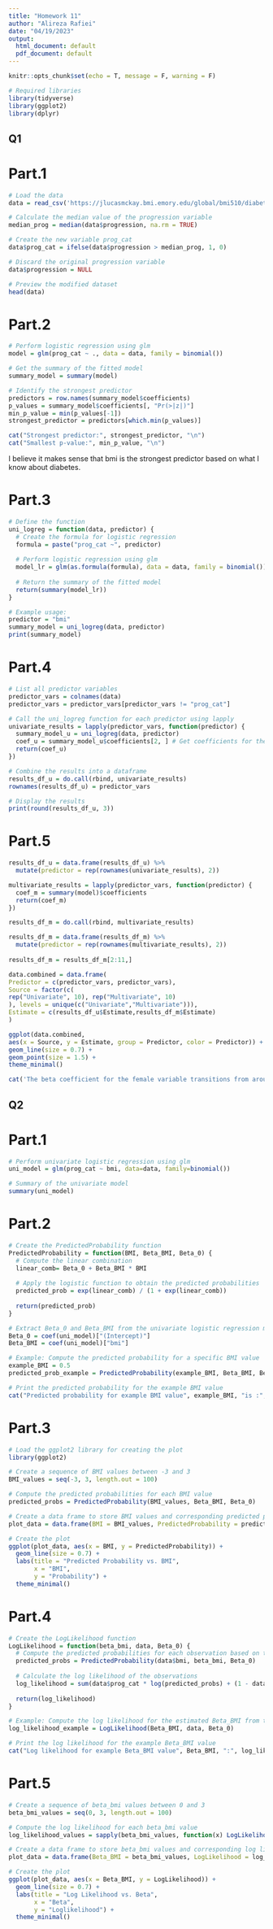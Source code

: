 ---
title: "Homework 11"
author: "Alireza Rafiei"
date: "04/19/2023"
output: 
  html_document: default
  pdf_document: default
---

```{r setup, include=FALSE}
knitr::opts_chunk$set(echo = T, message = F, warning = F)
```

```{r}
# Required libraries
library(tidyverse)
library(ggplot2)
library(dplyr)
```

## Q1
# Part.1
```{r}
# Load the data
data = read_csv('https://jlucasmckay.bmi.emory.edu/global/bmi510/diabetes_progression.csv', show_col_types = FALSE)

# Calculate the median value of the progression variable
median_prog = median(data$progression, na.rm = TRUE)

# Create the new variable prog_cat
data$prog_cat = ifelse(data$progression > median_prog, 1, 0)

# Discard the original progression variable
data$progression = NULL

# Preview the modified dataset
head(data)
```


# Part.2
```{r}
# Perform logistic regression using glm
model = glm(prog_cat ~ ., data = data, family = binomial())

# Get the summary of the fitted model
summary_model = summary(model)

# Identify the strongest predictor
predictors = row.names(summary_model$coefficients)
p_values = summary_model$coefficients[, "Pr(>|z|)"]
min_p_value = min(p_values[-1]) 
strongest_predictor = predictors[which.min(p_values)]

cat("Strongest predictor:", strongest_predictor, "\n")
cat("Smallest p-value:", min_p_value, "\n")

```
I believe it makes sense that bmi is the strongest predictor based on what I know about diabetes.


# Part.3
```{r}
# Define the function
uni_logreg = function(data, predictor) {
  # Create the formula for logistic regression
  formula = paste("prog_cat ~", predictor)
  
  # Perform logistic regression using glm
  model_lr = glm(as.formula(formula), data = data, family = binomial())
  
  # Return the summary of the fitted model
  return(summary(model_lr))
}

# Example usage:
predictor = "bmi"
summary_model = uni_logreg(data, predictor)
print(summary_model)

```

# Part.4
```{r}
# List all predictor variables
predictor_vars = colnames(data)
predictor_vars = predictor_vars[predictor_vars != "prog_cat"]

# Call the uni_logreg function for each predictor using lapply
univariate_results = lapply(predictor_vars, function(predictor) {
  summary_model_u = uni_logreg(data, predictor)
  coef_u = summary_model_u$coefficients[2, ] # Get coefficients for the predictor (exclude intercept)
  return(coef_u)
})

# Combine the results into a dataframe
results_df_u = do.call(rbind, univariate_results)
rownames(results_df_u) = predictor_vars

# Display the results
print(round(results_df_u, 3))

```

# Part.5
```{r}
results_df_u = data.frame(results_df_u) %>%
  mutate(predictor = rep(rownames(univariate_results), 2))

multivariate_results = lapply(predictor_vars, function(predictor) {
  coef_m = summary(model)$coefficients
  return(coef_m)
})

results_df_m = do.call(rbind, multivariate_results)

results_df_m = data.frame(results_df_m) %>%
  mutate(predictor = rep(rownames(multivariate_results), 2))
  
results_df_m = results_df_m[2:11,]

data.combined = data.frame(
Predictor = c(predictor_vars, predictor_vars),
Source = factor(c(
rep("Univariate", 10), rep("Multivariate", 10)
), levels = unique(c("Univariate","Multivariate"))),
Estimate = c(results_df_u$Estimate,results_df_m$Estimate)
)

ggplot(data.combined,
aes(x = Source, y = Estimate, group = Predictor, color = Predictor)) +
geom_line(size = 0.7) +
geom_point(size = 1.5) +
theme_minimal()

cat('The beta coefficient for the female variable transitions from around 0.02 in the univariate analysis to roughly -1.19 in the multivariate analysis. If the criterion for incorporating a variable was its statistical significance in the univariate case, I would not consider the female variable for inclusion.')
```


## Q2
# Part.1
```{r}
# Perform univariate logistic regression using glm
uni_model = glm(prog_cat ~ bmi, data=data, family=binomial())

# Summary of the univariate model
summary(uni_model)

```


# Part.2
```{r}
# Create the PredictedProbability function
PredictedProbability = function(BMI, Beta_BMI, Beta_0) {
  # Compute the linear combination
  linear_comb= Beta_0 + Beta_BMI * BMI
  
  # Apply the logistic function to obtain the predicted probabilities
  predicted_prob = exp(linear_comb) / (1 + exp(linear_comb))
  
  return(predicted_prob)
}

# Extract Beta_0 and Beta_BMI from the univariate logistic regression model
Beta_0 = coef(uni_model)["(Intercept)"]
Beta_BMI = coef(uni_model)["bmi"]

# Example: Compute the predicted probability for a specific BMI value
example_BMI = 0.5
predicted_prob_example = PredictedProbability(example_BMI, Beta_BMI, Beta_0)

# Print the predicted probability for the example BMI value
cat("Predicted probability for example BMI value", example_BMI, "is :", predicted_prob_example)


```

# Part.3
```{r}
# Load the ggplot2 library for creating the plot
library(ggplot2)

# Create a sequence of BMI values between -3 and 3
BMI_values = seq(-3, 3, length.out = 100)

# Compute the predicted probabilities for each BMI value
predicted_probs = PredictedProbability(BMI_values, Beta_BMI, Beta_0)

# Create a data frame to store BMI values and corresponding predicted probabilities
plot_data = data.frame(BMI = BMI_values, PredictedProbability = predicted_probs)

# Create the plot
ggplot(plot_data, aes(x = BMI, y = PredictedProbability)) +
  geom_line(size = 0.7) +
  labs(title = "Predicted Probability vs. BMI",
       x = "BMI",
       y = "Probability") +
  theme_minimal()


```


# Part.4
```{r}
# Create the LogLikelihood function
LogLikelihood = function(beta_bmi, data, Beta_0) {
  # Compute the predicted probabilities for each observation based on the candidate Beta_BMI value
  predicted_probs = PredictedProbability(data$bmi, beta_bmi, Beta_0)
  
  # Calculate the log likelihood of the observations
  log_likelihood = sum(data$prog_cat * log(predicted_probs) + (1 - data$prog_cat) * log(1 - predicted_probs))
  
  return(log_likelihood)
}

# Example: Compute the log likelihood for the estimated Beta_BMI from the univariate logistic regression model
log_likelihood_example = LogLikelihood(Beta_BMI, data, Beta_0)

# Print the log likelihood for the example Beta_BMI value
cat("Log likelihood for example Beta_BMI value", Beta_BMI, ":", log_likelihood_example)

```


# Part.5
```{r}
# Create a sequence of beta_bmi values between 0 and 3
beta_bmi_values = seq(0, 3, length.out = 100)

# Compute the log likelihood for each beta_bmi value
log_likelihood_values = sapply(beta_bmi_values, function(x) LogLikelihood(x, data, Beta_0))

# Create a data frame to store beta_bmi values and corresponding log likelihood values
plot_data = data.frame(Beta_BMI = beta_bmi_values, LogLikelihood = log_likelihood_values)

# Create the plot
ggplot(plot_data, aes(x = Beta_BMI, y = LogLikelihood)) +
  geom_line(size = 0.7) +
  labs(title = "Log Likelihood vs. Beta",
       x = "Beta",
       y = "Loglikelihood") +
  theme_minimal()

```

